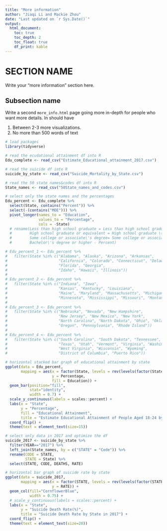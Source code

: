 ```yaml
---
title: "More information"
author: "Jiaqi Li and Mackie Zhou"
date: "Last updated on `r Sys.Date()`"
output:
  html_document:
    toc: true
    toc_depth: 2
    toc_float: true
    df_print: kable
---
```


<!--
Comments in HTML are like this! 
-->

# SECTION NAME

Write your "more information" section here.

## Subsection name

Write a second `more_info.html` page going more in-depth for people who want more details. In should have

1. Between 2-3 more visualizations.
1. No more than 500 words of text

```r
# load packages
library(tidyverse)
```

```r
# read the ecudational attainment df into R
Edu_complete <- read_csv("Estimate_Educational_attainment_2017.csv")

# read the suicide df into R
suicide_by_state <- read_csv("Suicide_Mortality_by_State.csv")

# read the 50 state names&codes df into R
State_names <- read_csv("50State_names_and_codes.csv")

```

```r
# select only the state names and the percentages
Edu_percent <- Edu_complete %>%
  select(State, contains("Percent")) %>% 
  select(-(contains("MOE"))) %>% 
  pivot_longer(names_to = "Education", 
               values_to = "Percentage", 
               cols = -State)
  # rename(Less than high school graduate = Less than high school graduate - Percent,
  #        High school graduate or equivalent = High school graduate \(includes equivalency\) - Percent,
  #        Some college or associate\'s degree= Some college or associate\'s degree - Percent,
  #        Bachelor\'s degree or higher - Percent)

# Edu_percent_1 <- Edu_percent %>% 
#   filter(State %in% c("Alabama", "Alaska", "Arizona", "Arkansas",
#                       "California", "Colorado", "Connecticut", "Delaware",
#                       "Florida", "Georgia",
#                       "Idaho", "Hawaii", "Illinois"))
# 
# Edu_percent_2 <- Edu_percent %>% 
#   filter(State %in% c("Indiana", "Iowa", 
#                       "Kansas", "Kentucky", "Louisiana",
#                       "Maine", "Maryland", "Massachusetts", "Michigan",
#                       "Minnesota", "Mississippi", "Missouri", "Montana"))
# 
# Edu_percent_3 <- Edu_percent %>% 
#   filter(State %in% c("Nebraska", "Nevada", "New Hampshire",
#                       "New Jersey", "New Mexico", "New York",
#                       "North Carolina", "North Dakota", "Ohio", "Oklahoma",
#                       "Oregon", "Pennsylvania", "Rhode Island"))
# 
# Edu_percent_4 <- Edu_percent %>% 
#   filter(State %in% c("South Carolina", "South Dakota", "Tennessee",
#                       "Texas", "Utah", "Vermont", "Virginia", "Washington",
#                       "West Virginia", "Wisconsin", "Wyoming",
#                       "District of Columbia", "Puerto Rico"))

# horizontal stacked bar graph of educational attainment by state
ggplot(data = Edu_percent, 
       mapping = aes(x = factor(State, levels = rev(levels(factor(State)))),
                     y = Percentage, 
                     fill = Education)) +
  geom_bar(position="fill", 
           stat="identity",
           width = 0.7) +
  scale_y_continuous(labels = scales::percent) +
  labs(x = "State",
       y = "Percentage",
       fill = "Educational Attainment",
       title = "Estimate Educational Attainment of People Aged 18-24 by State in 2017") +
  coord_flip() +
  theme(text = element_text(size=15))

```

```r
# select only data in 2017 and optimize the df
suicide_2017 <- suicide_by_state %>% 
  filter(YEAR=="2017") %>% 
  left_join(State_names, by = c("STATE" = "Code")) %>% 
  rename(CODE = STATE,
         STATE = State) %>%
  select(STATE, CODE, DEATHS, RATE)

# horizontal bar graph of suicide rate by state
ggplot(data = suicide_2017, 
       mapping = aes(x = factor(STATE, levels = rev(levels(factor(STATE)))),
                     y = RATE)) +
  geom_col(fill="CornflowerBlue",
           width = 0.75) +
  # scale_y_continuous(labels = scales::percent) +
  labs(x = "State",
       y = "Suicide Death Rate(%)",
       title = "Suicide Death Rate by State in 2017") +
  coord_flip() +
  theme(text = element_text(size=20))

```

